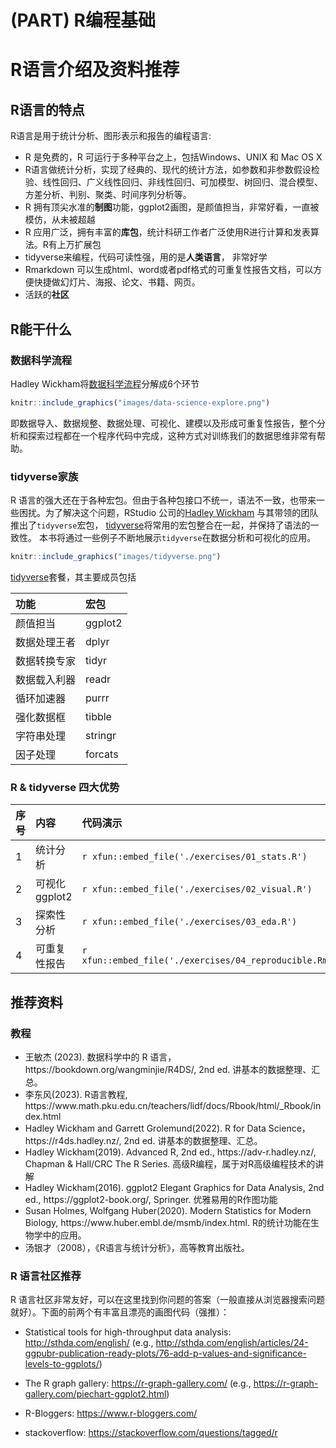 
\mainmatter

# (PART) R编程基础 {-}

# R语言介绍及资料推荐 {#baseR-intro-ds}
## R语言的特点
R语言是用于统计分析、图形表示和报告的编程语言:

-   R 是免费的，R 可运行于多种平台之上，包括Windows、UNIX 和 Mac OS X
-   R语言做统计分析，实现了经典的、现代的统计方法，如参数和非参数假设检验、线性回归、广义线性回归、非线性回归、可加模型、树回归、混合模型、方差分析、判别、聚类、时间序列分析等。
-   R 拥有顶尖水准的**制图**功能，ggplot2画图，是颜值担当，非常好看，一直被模仿，从未被超越
-   R 应用广泛，拥有丰富的**库包**，统计科研工作者广泛使用R进行计算和发表算法。R有上万扩展包
- tidyverse来编程，代码可读性强，用的是**人类语言**， 非常好学 
- Rmarkdown 可以生成html、word或者pdf格式的可重复性报告文档，可以方便快捷做幻灯片、海报、论文、书籍、网页。
-   活跃的**社区**

## R能干什么

### 数据科学流程
Hadley Wickham将[数据科学流程](https://r4ds.had.co.nz/)分解成6个环节

```r
knitr::include_graphics("images/data-science-explore.png")
```

即数据导入、数据规整、数据处理、可视化、建模以及形成可重复性报告，整个分析和探索过程都在一个程序代码中完成，这种方式对训练我们的数据思维非常有帮助。


### tidyverse家族

R 语言的强大还在于各种宏包。但由于各种包接口不统一，语法不一致，也带来一些困扰。为了解决这个问题，RStudio 公司的[Hadley Wickham](http://hadley.nz) 与其带领的团队推出了`tidyverse`宏包， [tidyverse](https://www.tidyverse.org)将常用的宏包整合在一起，并保持了语法的一致性。
本书将通过一些例子不断地展示`tidyverse`在数据分析和可视化的应用。

```r
knitr::include_graphics("images/tidyverse.png")
```

[tidyverse](https://www.tidyverse.org/)套餐，其主要成员包括


| 功能 | 宏包        |
|:------|:-------------|
颜值担当 | ggplot2 |
数据处理王者 | dplyr |
数据转换专家  | tidyr |
数据载入利器 | readr |
循环加速器 | purrr |
强化数据框 | tibble |
字符串处理 | stringr |
因子处理   | forcats |


 
###  R & tidyverse 四大优势

| 序号 | 内容   |  代码演示   |
|:---|:---|:---|
| 1     |  统计分析           |   `r xfun::embed_file('./exercises/01_stats.R')` |
| 2     |  可视化ggplot2         |   `r xfun::embed_file('./exercises/02_visual.R')` |
| 3     |  探索性分析     |   `r xfun::embed_file('./exercises/03_eda.R')` |
| 4     |  可重复性报告   |   `r xfun::embed_file('./exercises/04_reproducible.Rmd')` |


##  推荐资料
### 教程
- 王敏杰 (2023). 数据科学中的 R 语言，https://bookdown.org/wangminjie/R4DS/, 2nd ed. 讲基本的数据整理、汇总。
- 李东风(2023). R语言教程, https://www.math.pku.edu.cn/teachers/lidf/docs/Rbook/html/_Rbook/index.html
- Hadley Wickham and Garrett Grolemund(2022). R for Data Science，https://r4ds.hadley.nz/, 2nd ed. 讲基本的数据整理、汇总。
- Hadley Wickham(2019). Advanced R, 2nd ed., https://adv-r.hadley.nz/, Chapman & Hall/CRC The R Series. 高级R编程，属于对R高级编程技术的讲解
- Hadley Wickham(2016). ggplot2 Elegant Graphics for Data Analysis, 2nd ed., https://ggplot2-book.org/, Springer. 优雅易用的R作图功能
- Susan Holmes, Wolfgang Huber(2020). Modern Statistics for Modern Biology, https://www.huber.embl.de/msmb/index.html.
R的统计功能在生物学中的应用。
- 汤银才（2008），《R语言与统计分析》，高等教育出版社。

### R 语言社区推荐

R 语言社区非常友好，可以在这里找到你问题的答案（一般直接从浏览器搜索问题就好）。下面的前两个有丰富且漂亮的画图代码（强推）：

- Statistical tools for high-throughput data analysis: <http://sthda.com/english/> (e.g., <http://sthda.com/english/articles/24-ggpubr-publication-ready-plots/76-add-p-values-and-significance-levels-to-ggplots/>)

- The R graph gallery: <https://r-graph-gallery.com/> (e.g., <https://r-graph-gallery.com/piechart-ggplot2.html>)

- R-Bloggers: <https://www.r-bloggers.com/>

- stackoverflow: <https://stackoverflow.com/questions/tagged/r>
  
